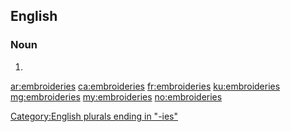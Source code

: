 ==English==

===Noun===
{{head|en|plural}}

# {{plural of|embroidery|lang=en|nocat=1}}

[[Category:English plurals ending in "-ies"]]

[[ar:embroideries]]
[[ca:embroideries]]
[[fr:embroideries]]
[[ku:embroideries]]
[[mg:embroideries]]
[[my:embroideries]]
[[no:embroideries]]